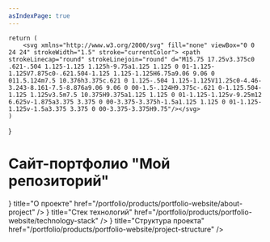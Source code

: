 ```yaml
---
asIndexPage: true
---
```



	return (
		<svg xmlns="http://www.w3.org/2000/svg"	fill="none"	viewBox="0 0 24 24" strokeWidth="1.5" stroke="currentColor"> <path	strokeLinecap="round" strokeLinejoin="round" d="M15.75 17.25v3.375c0 .621-.504 1.125-1.125 1.125h-9.75a1.125 1.125 0 01-1.125-1.125V7.875c0-.621.504-1.125 1.125-1.125H6.75a9.06 9.06 0 011.5.124m7.5 10.376h3.375c.621 0 1.125-.504 1.125-1.125V11.25c0-4.46-3.243-8.161-7.5-8.876a9.06 9.06 0 00-1.5-.124H9.375c-.621 0-1.125.504-1.125 1.125v3.5m7.5 10.375H9.375a1.125 1.125 0 01-1.125-1.125v-9.25m12 6.625v-1.875a3.375 3.375 0 00-3.375-3.375h-1.5a1.125 1.125 0 01-1.125-1.125v-1.5a3.375 3.375 0 00-3.375-3.375H9.75"/></svg>
	)
}

# Сайт-портфолио "Мой репозиторий"

<Cards>
	<Cards.Card 
		icon={<IconSvg />}
		title="О проекте"
		href="/portfolio/products/portfolio-website/about-project"
  />
	<Cards.Card 
		icon={<IconSvg />}
		title="Стек технологий"
		href="/portfolio/products/portfolio-website/technology-stack"
  />
	<Cards.Card 
		icon={<IconSvg />}
		title="Структура проекта"
		href="/portfolio/products/portfolio-website/project-structure"
  />
</Cards>




